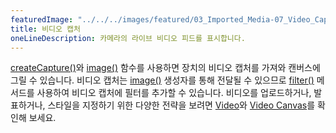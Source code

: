 ---
featuredImage: "../../../images/featured/03_Imported_Media-07_Video_Capture-thumbnail.png"
title: 비디오 캡처
oneLineDescription: 카메라의 라이브 비디오 피드를 표시합니다.
---

<a href="/reference/#/p5/createCapture/" target="_blank">createCapture()</a>와
<a href="/reference/#/p5/image/" target="_blank">image()</a> 함수를 사용하면 장치의 비디오 캡처를 가져와 캔버스에 그릴 수 있습니다.
비디오 캡처는 <a href="/reference/#/p5/image/" target="_blank">image()</a> 생성자를 통해 전달될 수 있으므로
<a href="/reference/#/p5/filter/" target="_blank">filter()</a> 메서드를 사용하여 비디오 캡처에 필터를 추가할 수 있습니다.
비디오를 업로드하거나, 발표하거나, 스타일을 지정하기 위한 다양한 전략을 보려면 
<a href="/examples/dom-video.html/" target="_blank">Video</a>와
<a href="/examples/dom-video-canvas.html/" target="_blank">Video Canvas</a>를 확인해 보세요.
